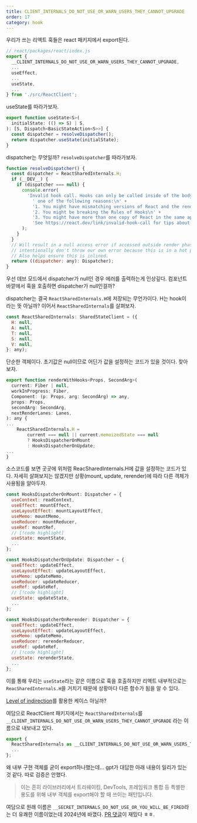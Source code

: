 ```yaml
---
title: CLIENT_INTERNALS_DO_NOT_USE_OR_WARN_USERS_THEY_CANNOT_UPGRADE
order: 17
category: hook
---
```


우리가 쓰는 리액트 훅들은 react 패키지에서 export된다. 

```js
// react/packages/react/index.js
export {
  __CLIENT_INTERNALS_DO_NOT_USE_OR_WARN_USERS_THEY_CANNOT_UPGRADE,
  ...
  useEffect,
  ...
  useState,
  ...
} from './src/ReactClient';

```

useState를 따라가보자.

```js
export function useState<S>(
  initialState: (() => S) | S,
): [S, Dispatch<BasicStateAction<S>>] {
  const dispatcher = resolveDispatcher();
  return dispatcher.useState(initialState);
}
```

dispatcher는 무엇일까? `resolveDispatcher`를 따라가보자.

```js
function resolveDispatcher() {
  const dispatcher = ReactSharedInternals.H;
  if (__DEV__) {
    if (dispatcher === null) {
      console.error(
        'Invalid hook call. Hooks can only be called inside of the body of a function component. This could happen for' +
          ' one of the following reasons:\n' +
          '1. You might have mismatching versions of React and the renderer (such as React DOM)\n' +
          '2. You might be breaking the Rules of Hooks\n' +
          '3. You might have more than one copy of React in the same app\n' +
          'See https://react.dev/link/invalid-hook-call for tips about how to debug and fix this problem.',
      );
    }
  }
  // Will result in a null access error if accessed outside render phase. We
  // intentionally don't throw our own error because this is in a hot path.
  // Also helps ensure this is inlined.
  return ((dispatcher: any): Dispatcher);
}
```

우선 데브 모드에서 dispatcher가 null인 경우 에러를 출력하는게 인상깊다. 
컴포넌트 바깥에서 훅을 호출하면 dispatcher가 null인걸까?

dispatcher는 결국 `ReactSharedInternals.H`에 저장되는 무언가이다. H는 hook이라는 뜻 아닐까? 
이어서 `ReactSharedInternals`를 살펴보자.

```js
const ReactSharedInternals: SharedStateClient = ({
  H: null,
  A: null,
  T: null,
  S: null,
  V: null,
}: any);
```

단순한 객체이다. 초기값은 null이므로 어딘가 값을 설정하는 코드가 있을 것이다. 찾아보자. 

```js
export function renderWithHooks<Props, SecondArg>(
  current: Fiber | null,
  workInProgress: Fiber,
  Component: (p: Props, arg: SecondArg) => any,
  props: Props,
  secondArg: SecondArg,
  nextRenderLanes: Lanes,
): any {
...
    ReactSharedInternals.H =
        current === null || current.memoizedState === null
        ? HooksDispatcherOnMount
        : HooksDispatcherOnUpdate;
...
}
```

소스코드를 보면 곳곳에 위처럼 ReacSharedInternals.H에 값을 설정하는 코드가 있다. 
자세히 살펴보지는 않겠지만 상황(mount, update, rerender)에 따라 다른 객체가 
사용됨을 알아두자.

```js
const HooksDispatcherOnMount: Dispatcher = {
  useContext: readContext,
  useEffect: mountEffect,
  useLayoutEffect: mountLayoutEffect,
  useMemo: mountMemo,
  useReducer: mountReducer,
  useRef: mountRef,
  // [!code highlight]
  useState: mountState,
  ...
};

const HooksDispatcherOnUpdate: Dispatcher = {
  useEffect: updateEffect,
  useLayoutEffect: updateLayoutEffect,
  useMemo: updateMemo,
  useReducer: updateReducer,
  useRef: updateRef,
  // [!code highlight]
  useState: updateState,
  ...
};

const HooksDispatcherOnRerender: Dispatcher = {
  useEffect: updateEffect,
  useLayoutEffect: updateLayoutEffect,
  useMemo: updateMemo,
  useReducer: rerenderReducer,
  useRef: updateRef,
  // [!code highlight]
  useState: rerenderState,
  ...
};
```

이를 통해 우리는 `useState`라는 같은 이름으로 훅을 호출하지만 리액트 내부적으로는
`ReacSharedInternals.H`을 거치기 때문에 상황마다 다른 함수가 됨을 알 수 있다. 

[Level of indirection](https://stackoverflow.com/questions/18003544/what-does-level-of-indirection-mean-in-david-wheelers-aphorism)를 활용한 케이스 아닐까?

여담으로 ReactClient 패키지에서는 `ReactSharedInternals`를 `__CLIENT_INTERNALS_DO_NOT_USE_OR_WARN_USERS_THEY_CANNOT_UPGRADE`
라는 이름으로 내보내고 있다. 

```js
export {
  ReactSharedInternals as __CLIENT_INTERNALS_DO_NOT_USE_OR_WARN_USERS_THEY_CANNOT_UPGRADE,
  ...
};
```

왜 내부 구현 객체를 굳이 export하나했는데... gpt가 대답한 아래 내용이 일리가 있는 것 같다. 따로 검증은 안했다.

> 이는 흔히 라이브러리에서 트리쉐이킹, DevTools, 프레임워크 통합 등 특별한 용도를 위해 내부 객체를 export해야 할 때 쓰이는 패턴입니다.

여담으로 원래 이름은 `__SECRET_INTERNALS_DO_NOT_USE_OR_YOU_WILL_BE_FIRED`라는 더 유쾌한 이름이었는데 
2024년에 바꼈다. [PR 댓글](https://github.com/facebook/react/pull/28789#pullrequestreview-1988037124)이 재밌다 ㅎㅎ. 
